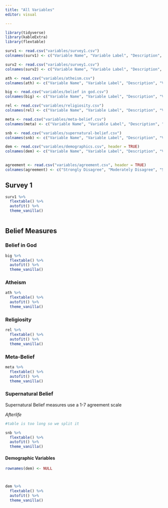 ```yaml
---
title: "All Variables"
editor: visual

---
```


```r

library(tidyverse)
library(kableExtra)
library(flextable)

```

```r

surv1 <- read.csv("variables/survey1.csv")
colnames(surv1) <- c("Variable Name", "Variable Label", "Description", "Variable Type", "Definition", "Response Options")

surv2 <- read.csv("variables/survey1.csv")
colnames(surv2) <- c("Variable Name", "Variable Label", "Description", "Variable Type", "Definition", "Response Options")

ath <- read.csv("variables/atheism.csv")
colnames(ath) <- c("Variable Name", "Variable Label", "Description", "Variable Type", "Definition", "Response Options")

big <- read.csv("variables/belief in god.csv")
colnames(big) <- c("Variable Name", "Variable Label", "Description", "Variable Type", "Definition", "Response Options")

rel <- read.csv("variables/religiosity.csv")
colnames(rel) <- c("Variable Name", "Variable Label", "Description", "Variable Type", "Definition", "Response Options")

meta <- read.csv("variables/meta-belief.csv")
colnames(meta) <- c("Variable Name", "Variable Label", "Description", "Variable Type", "Definition", "Response Options")

snb <- read.csv("variables/supernatural-belief.csv")
colnames(snb) <- c("Variable Name", "Variable Label", "Description", "Variable Type", "Definition", "Response Options")

dem <- read.csv("variables/demographics.csv", header = TRUE)
colnames(dem) <- c("Variable Name", "Variable Label", "Description", "Variable Type", "Definition", "Response Options")
  

agreement <- read.csv("variables/agreement.csv", header = TRUE)
colnames(agreement) <- c("Strongly Disagree", "Moderately Disagree", "Slightly Disagree", "Neither Agree nor Disagree", "Slightly Agree", "Moderately Agree", "Strongly Agree")

```

## Survey 1

```r
surv1 %>%
  flextable() %>%
  autofit() %>%
  theme_vanilla()
 

```

## Belief Measures

### Belief in God

```r

big %>%
  flextable() %>%
  autofit() %>%
  theme_vanilla()

```

\newpage

### Atheism

```r
ath %>%
  flextable() %>%
  autofit() %>%
  theme_vanilla()
```

### Religiosity

```r
rel %>%
  flextable() %>%
  autofit() %>%
  theme_vanilla()
```


### Meta-Belief

```r
meta %>%
  flextable() %>%
  autofit() %>%
  theme_vanilla()
```

\newpage

### Supernatural Belief

Supernatural Belief measures use a 1-7 agreement scale

*Afterlife*\

```r

#table is too long so we split it

snb %>%
  flextable() %>%
  autofit() %>%
  theme_vanilla()
```
\newpage

#### Demographic Variables

```r

rownames(dem) <- NULL



dem %>%
  flextable() %>%
  autofit() %>%
  theme_vanilla()


```
